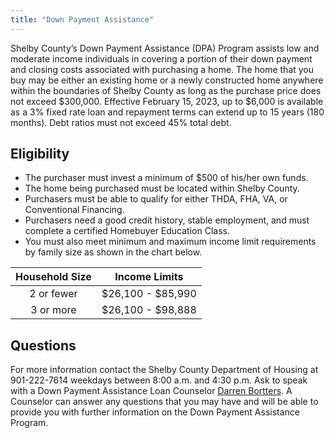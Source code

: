 ```yaml
---
title: "Down Payment Assistance"
---
```


Shelby County's Down Payment Assistance (DPA) Program assists low and moderate income individuals in covering a portion of their down payment and closing costs associated with purchasing a home. The home that you buy may be either an existing home or a newly constructed home anywhere within the boundaries of Shelby County as long as the purchase price does not exceed \$300,000. Effective February 15, 2023, up to \$6,000 is available as a 3% fixed rate loan and repayment terms can extend up to 15 years (180 months).  Debt ratios must not exceed 45% total debt.

## Eligibility

- The purchaser must invest a minimum of \$500 of his/her own funds.
- The home being purchased must be located within Shelby County.
- Purchasers must be able to qualify for either THDA, FHA, VA, or Conventional Financing.
- Purchasers need a good credit history, stable employment, and  must complete a certified Homebuyer Education Class.
- You must also meet minimum and maximum income limit requirements by family size as shown in the chart below.

| Household Size | Income Limits |
|:---:|:---:|
| 2 or fewer | \$26,100 - \$85,990 |
| 3 or more | \$26,100 - \$98,888 |

## Questions

For more information contact the Shelby County Department of Housing at 901-222-7614 weekdays between 8:00 a.m. and 4:30 p.m. Ask to speak with a Down Payment Assistance Loan Counselor [Darren Bortters](mailto:Darren.W.Bortters@shelbycountytn.gov). A Counselor can answer any questions that you may have and will be able to provide you with further information on the Down Payment Assistance Program.
